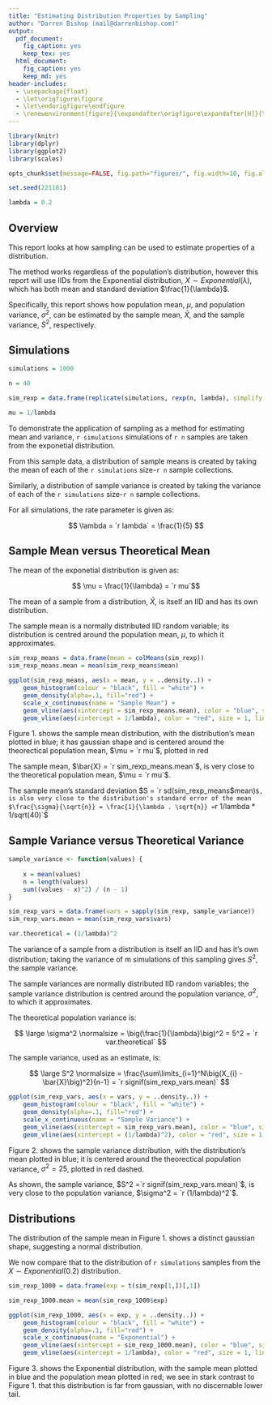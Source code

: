 ```yaml
---
title: "Estimating Distribution Properties by Sampling"
author: "Darren Bishop (mail@darrenbishop.com)"
output:
  pdf_document:
    fig_caption: yes
    keep_tex: yes
  html_document:
    fig_caption: yes
    keep_md: yes
header-includes:
  - \usepackage{float}
  - \let\origfigure\figure
  - \let\endorigfigure\endfigure
  - \renewenvironment{figure}{\expandafter\origfigure\expandafter[H]}{\endorigfigure}
---
```


```r
library(knitr)
library(dplyr)
library(ggplot2)
library(scales)

opts_chunk$set(message=FALSE, fig.path="figures/", fig.width=10, fig.align = "center")

set.seed(221181)

lambda = 0.2
```

## Overview

This report looks at how sampling can be used to estimate properties of a distribution.  

The method works regardless of the population's distribution, however this report will use IIDs from the Exponential distribution, $X \sim Exponential(  \lambda  )$, which has both mean and standard deviation $\frac{1}{\lambda}$.  

Specifically, this report shows how population mean, $\mu$, and population variance, $\sigma^2$, can be estimated by the sample mean, $\bar{X}$, and the sample variance, $S^2$, respectively.  

## Simulations
```r
simulations = 1000

n = 40

sim_rexp = data.frame(replicate(simulations, rexp(n, lambda), simplify = "matrix"))

mu = 1/lambda
```

To demonstrate the application of sampling as a method for estimating mean and variance, `r simulations` simulations of `r n` samples are taken from the exponetial distribution.  

From this sample data, a distribution of sample means is created by taking the mean of each of the `r simulations` size-`r n` sample collections.  

Similarly, a distribution of sample variance is created by taking the variance of each of the `r simulations` size-`r n` sample collections.  

For all simulations, the rate parameter is given as:

$$ \lambda = `r lambda` = \frac{1}{5} $$

## Sample Mean versus Theoretical Mean

The mean of the exponetial distribution is given as:

$$ \mu = \frac{1}{\lambda} = `r mu`$$

The mean of a sample from a distribution, $\bar{X}$, is itself an IID and has its own distribution. 

The sample mean is a normally distributed IID random variable; its distribution is centred around the population mean, $\mu$, to which it approximates.  

```r
sim_rexp_means = data.frame(mean = colMeans(sim_rexp))
sim_rexp_means.mean = mean(sim_rexp_means$mean)

ggplot(sim_rexp_means, aes(x = mean, y = ..density..)) +
    geom_histogram(colour = "black", fill = "white") +
    geom_density(alpha=.1, fill="red") +
    scale_x_continuous(name = "Sample Mean") +
    geom_vline(aes(xintercept = sim_rexp_means.mean), color = "blue", size = 1) +
    geom_vline(aes(xintercept = 1/lambda), color = "red", size = 1, linetype = "dashed")
```

Figure 1. shows the sample mean distribution, with the distribution's mean plotted in blue; it has gaussian shape and is centered around the theorectical population mean, $\mu = `r mu`$, plotted in red

The sample mean, $\bar{X} = `r sim_rexp_means.mean`$, is very close to the theoretical population mean, $\mu = `r mu`$.  

The sample mean's standard deviation $S = `r sd(sim_rexp_means$mean)`$, is also very close to the distribution's standard error of the mean $\frac{\sigma}{\sqrt{n}} = \frac{1}{\lambda . \sqrt{n}} = `r 1/lambda * 1/sqrt(40)`$

## Sample Variance versus Theoretical Variance

```r
sample_variance <- function(values) {
    
    x = mean(values)
    n = length(values)
    sum((values - x)^2) / (n - 1)
}

sim_rexp_vars = data.frame(vars = sapply(sim_rexp, sample_variance))
sim_rexp_vars.mean = mean(sim_rexp_vars$vars)

var.theoretical = (1/lambda)^2

```

The variance of a sample from a distribution is itself an IID and has it's own distribution; taking the variance of m simulations of this sampling gives $S^2$, the sample variance. 

The sample variances are normally distributed IID random variables; the sample variance distribution is centred around the population variance, $\sigma^2$, to which it approximates.  

The theoretical population variance is:

$$  \large \sigma^2 \normalsize = \big(\frac{1}{\lambda}\big)^2 = 5^2 = `r var.theoretical` $$  

The sample variance, used as an estimate, is:

$$ \large S^2 \normalsize = \frac{\sum\limits_{i=1}^N\big(X_{i} - \bar{X}\big)^2}{n-1} = `r signif(sim_rexp_vars.mean)` $$

```r
ggplot(sim_rexp_vars, aes(x = vars, y = ..density..)) +
    geom_histogram(colour = "black", fill = "white") +
    geom_density(alpha=.1, fill="red") +
    scale_x_continuous(name = "Sample Variance") +
    geom_vline(aes(xintercept = sim_rexp_vars.mean), color = "blue", size = 1) +
    geom_vline(aes(xintercept = (1/lambda)^2), color = "red", size = 1, linetype = "dashed")
```

Figure 2. shows the sample variance distribution, with the distribution's mean plotted in blue; it is centered around the theorectical population variance, $\sigma^2 = 25$, plotted in red dashed.

As shown, the sample variance, $S^2 =`r signif(sim_rexp_vars.mean)`$, is very close to the population variance, $\sigma^2 = `r (1/lambda)^2`$.  

## Distributions

The distribution of the sample mean in Figure 1. shows a distinct gaussian shape, suggesting a normal distribution.  

We now compare that to the distribution of `r simulations` samples from the $X \sim Exponential( 0.2 )$ distribution.  

```r
sim_rexp_1000 = data.frame(exp = t(sim_rexp[1,])[,1])

sim_rexp_1000.mean = mean(sim_rexp_1000$exp)

ggplot(sim_rexp_1000, aes(x = exp, y = ..density..)) +
    geom_histogram(colour = "black", fill = "white") +
    geom_density(alpha=.1, fill="red") +
    scale_x_continuous(name = "Exponential") +
    geom_vline(aes(xintercept = sim_rexp_1000.mean), color = "blue", size = 1) +
    geom_vline(aes(xintercept = 1/lambda), color = "red", size = 1, linetype = "dashed")
```

Figure 3. shows the Exponential distribution, with the sample mean plotted in blue and the population mean plotted in red; we see in stark contrast to Figure 1. that this distribution is far from gaussian, with no discernable lower tail.  

